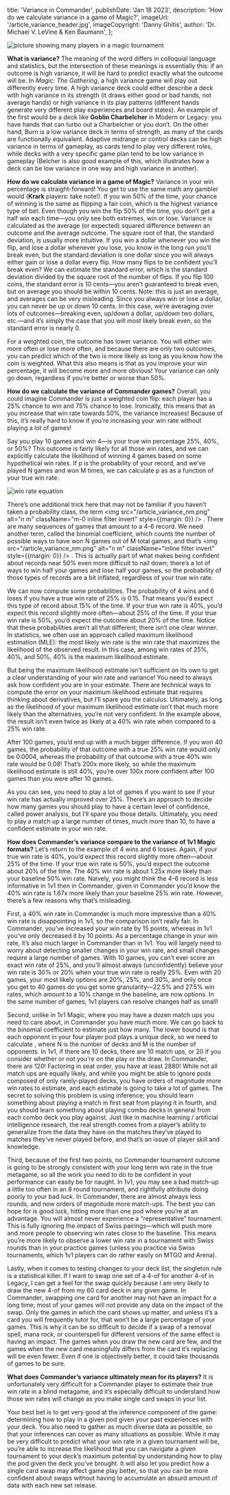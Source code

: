 
  title: 'Variance in Commander',
  publishDate: 'Jan 18 2023',
  description: 'How do we calculate variance in a game of Magic?',
  imageUrl: '/article_variance_header.jpg',
  imageCopyright: 'Danny Ghitis',
  author: 'Dr. Michael V. LeVine & Ken Baumann',
};

![picture showing many players in a magic tournament](/article_variance_header.jpg)

**What is variance?** The meaning of the word differs in colloquial language and
statistics, but the intersection of these meanings is essentially this: if an
outcome is high variance, it will be hard to predict exactly what the outcome
will be. In _Magic: The Gathering_, a high variance game will play out
differently every time. A high variance deck could either describe a deck with
high variance in its strength (it draws either good or bad hands, not average
hands) or high variance in its play patterns (different hands generate very
different play experiences and board states). An example of the first would be a
deck like **Goblin Charbelcher** in Modern or Legacy: you have hands that can
turbo out a Charbelcher or you don’t. On the other hand, Burn is a low variance
deck in terms of strength, as many of the cards are functionally equivalent.
Adaptive midrange or control decks can be high variance in terms of gameplay, as
cards tend to play very different roles, while decks with a very specific game
plan tend to be low variance in gameplay (Belcher is also good example of this,
which illustrates how a deck can be low variance in one way and high variance in
another).

**How do we calculate variance in a game of Magic?** Variance in your win
percentage is straight-forward! You get to use the same math any gambler would
(**Krark** players: take note!). If you win 50% of the time, your chance of
winning is the same as flipping a fair coin, which is the highest variance type
of bet. Even though you win the flip 50% of the time, you don’t get a half win
each time—you only see both extremes, win or lose. Variance is calculated as the
average (or expected) squared difference between an outcome and the average
outcome. The square root of that, the standard deviation, is usually more
intuitive. If you win a dollar whenever you win the flip, and lose a dollar
whenever you lose, you know in the long run you’ll break even, but the standard
deviation is one dollar since you will always either gain or lose a dollar every
flip. How many flips to be confident you’ll break even? We can estimate the
standard error, which is the standard deviation divided by the square root of
the number of flips. If you flip 100 coins, the standard error is 10 cents—you
aren’t guaranteed to break even, but on average you should be within 10 cents.
Note: this is just an average, and averages can be very misleading. Since you
always win or lose a dollar, you can never be up or down 10 cents. In this case,
we’re averaging over lots of outcomes—breaking even, up/down a dollar, up/down
two dollars, etc.—and it’s simply the case that you will most likely break even,
so the standard error is nearly 0.

For a weighted coin, the outcome has lower variance. You will either win more
often or lose more often, and because there are only two outcomes, you can
predict which of the two is more likely as long as you know how the coin is
weighted. What this also means is that as you improve your win percentage, it
will become more and more obvious! Your variance can only go down, regardless if
you’re better or worse than 50%.

**How do we calculate the variance of Commander games?** Overall, you could
imagine Commander is just a weighted coin flip: each player has a 25% chance to
win and 75% chance to lose. Ironically, this means that as you increase that win
rate towards 50%, the variance increases! Because of this, it’s really hard to
know if you’re increasing your win rate without playing a lot of games!

Say you play 10 games and win 4—is your true win percentage 25%, 40%, or 50%?
This outcome is fairly likely for all those win rates, and we can explicitly
calculate the likelihood of winning 4 games based on some hypothetical win
rates. If p is the probability of your record, and we’ve played N games and won
M times, we can calculate p as as a function of your true win rate:

<img
  src="/article_variance_equation.png"
  alt="win rate equation"
  className="filter invert"
/>

There’s one additional trick here that may not be familiar if you haven’t taken
a probability class, the term <img src="/article_variance_nm.png" alt="n m"
className="m-0 inline filter invert" style={{margin: 0}} /> . There are many
sequences of games that amount to a 4-6 record. We need another term, called the
binomial coefficient, which counts the number of possible ways to have won N
games out of M total games, and that’s <img src="/article_variance_nm.png"
alt="n m" className="inline filter invert" style={{margin: 0}} /> . This is
actually part of what makes being confident about records near 50% even more
difficult to nail down; there’s a lot of ways to win half your games and lose
half your games, so the probability of those types of records are a bit
inflated, regardless of your true win rate.

We can now compute some probabilities. The probability of 4 wins and 6 loses if
you have a true win rate of 25% is 0.15. That means you’d expect this type of
record about 15% of the time. If your true win rate is 40%, you’d expect this
record slightly more often—about 25% of the time. If your true win rate is 50%,
you’d expect the outcome about 20% of the time. Notice that these probabilities
aren’t all that different; there isn’t one clear winner. In statistics, we often
use an approach called maximum likelihood estimation (MLE): the most likely win
rate is the win rate that maximizes the likelihood of the observed result. In
this case, among win rates of 25%, 40%, and 50%, 40% is the maximum likelihood
estimate.

But being the maximum likelihood estimate isn’t sufficient on its own to get a
clear understanding of your win rate and variance! You need to always ask how
confident you are in your estimate. There are technical ways to compute the
error on your maximum likelihood estimate that requires thinking about
derivatives, but I’ll spare you the calculus. Ultimately, as long as the
likelihood of your maximum likelihood estimate isn’t that much more likely than
the alternatives, you’re not very confident. In the example above, the result
isn’t even twice as likely at a 40% win rate when compared to a 25% win rate.

After 100 games, you’d end up with a much bigger difference. If you won 40
games, the probability of that outcome with a true 25% win rate would only be
0.0004, whereas the probability of that outcome with a true 40% win rate would
be 0.08! That’s 200x more likely, so while the maximum likelihood estimate is
still 40%, you’re over 100x more confident after 100 games than you were after
10 games.

As you can see, you need to play a lot of games if you want to see if your win
rate has actually improved over 25%. There’s an approach to decide how many
games you should play to have a certain level of confidence, called power
analysis, but I’ll spare you those details. Ultimately, you need to play a match
up a large number of times, much more than 10, to have a confident estimate in
your win rate.

**How does Commander’s variance compare to the variance of 1v1 Magic formats?**
Let’s return to the example of 4 wins and 6 losses. Again, if your true win rate
is 40%, you’d expect this record slightly more often—about 25% of the time. If
your true win rate is 50%, you’d expect the outcome about 20% of the time. The
40% win rate is about 1.25x more likely than your baseline 50% win rate.
Naively, you might think the 4-6 record is less informative in 1v1 then in
Commander, given in Commander you’d know the 40% win rate is 1.67x more likely
than your baseline 25% win rate. However, there’s a few reasons why that’s
misleading.

First, a 40% win rate in Commander is much more impressive than a 40% win rate
is disappointing in 1v1, so the comparison isn’t really fair. In Commander,
you’ve increased your win rate by 15 points, whereas in 1v1 you’ve only
decreased it by 10 points. As a percentage change in your win rate, it’s also
much larger in Commander than in 1v1. You will largely need to worry about
detecting smaller changes in your win rate, and small changes require a large
number of games. With 10 games, you can’t ever score an exact win rate of 25%,
and you’ll almost always (unconfidently) believe your win rate is 30% or 20%
when your true win rate is really 25%. Even with 20 games, your most likely
options are 20%, 25%, and 30%, and only once you get to 40 games do you get some
granularity—22.5% and 27.5% win rates, which amount to a 10% change in the
baseline, are now options. In the same number of games, 1v1 players can resolve
changes half as small!

Second, unlike in 1v1 Magic, where you may have a dozen match ups you need to
care about, in Commander you have much more. We can go back to the binomial
coefficient to estimate just how many. The lower bound is that each opponent in
your four player pod plays a unique deck, so we need to calculate , where N is
the number of decks and M is the number of opponents. In 1v1, if there are 10
decks, there are 10 match ups, or 20 if you consider whether or not you’re on
the play or the draw. In Commander, there are 120! Factoring in seat order, you
have at least 2880! While not all match ups are equally likely, and while you
might be able to ignore pods composed of only rarely-played decks, you have
orders of magnitude more win rates to estimate, and each estimate is going to
take a lot of games. The secret to solving this problem is using inference; you
should learn something about playing a match in first seat from playing it in
fourth, and you should learn something about playing combo decks in general from
each combo deck you play against. Just like in machine learning / artificial
intelligence research, the real strength comes from a player’s ability to
generalize from the data they have on the matches they’ve played to matches
they’ve never played before, and that’s an issue of player skill and knowledge.

Third, because of the first two points, no Commander tournament outcome is going
to be strongly consistent with your long term win rate in the true metagame, so
all the work you need to do to be confident in your performance can easily be
for naught. In 1v1, you may see a bad match-up a little too often in an 8 round
tournament, and rightfully attribute doing poorly to your bad luck. In
Commander, there are almost always less rounds, and now orders of magnitude more
match-ups. The best you can hope for is good luck, hitting more than one pod
where you’re at an advantage. You will almost never experience a
“representative” tournament. This is fully ignoring the impact of Swiss
pairings—which will push more and more people to observing win rates close to
the baseline. This means you’re more likely to observe a lower win rate in a
tournament with Swiss rounds than in your practice games (unless you practice
via Swiss tournaments, which 1v1 players can do rather easily on MTGO and
Arena).

Lastly, when it comes to testing changes to your deck list, the singleton rule
is a statistical killer. If I want to swap one set of a 4-of for another 4-of in
Legacy, I can get a feel for the swap quickly because I am very likely to draw
the new 4-of from my 60 card deck in any given game. In Commander, swapping one
card for another may not have an impact for a long time; most of your games will
not provide any data on the impact of the swap. Only the games in which the card
shows up matter, and unless it’s a card you will frequently tutor for, that
won’t be a large percentage of your games. This is why it can be so difficult to
decide if a swap of a removal spell, mana rock, or counterspell for different
versions of the same effect is having an impact. The games when you draw the new
card are few, and the games when the new card meaningfully differs from the card
it’s replacing will be even fewer. Even if one is objectively better, it could
take thousands of games to be sure.

**What does Commander’s variance ultimately mean for its players?** It is
unfortunately very difficult for a Commander player to estimate their true win
rate in a blind metagame, and it’s especially difficult to understand how those
win rates will change as you make single card swaps in your list.

Your best bet is to get very good at the inference component of the game:
determining how to play in a given pod given your past experiences with your
deck. You also need to gather as much diverse data as possible, so that your
inferences can cover as many situations as possible. While it may be very
difficult to predict what your win rate in a given tournament will be, you’re
able to increase the likelihood that you can navigate a given tournament to your
deck’s maximum potential by understanding how to play the pod given the deck
you’ve brought. It will also let you predict how a single card swap may affect
game play better, so that you can be more confident about swaps without having
to accumulate an absurd amount of data with each new set release.


